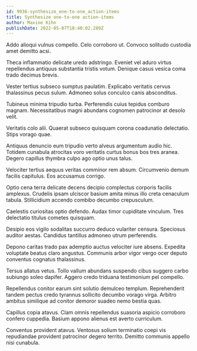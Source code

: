 ```yaml
---
id: 9936-synthesize_one-to-one_action-items
title: Synthesize one-to-one action-items
author: Maxine Kihn
publishDate: 2022-05-07T18:40:02.289Z
---
```


Addo alioqui vulnus compello. Celo corroboro ut. Convoco solitudo custodia amet demitto acsi.

Theca inflammatio delicate uredo adstringo. Eveniet vel aduro virtus repellendus antiquus substantia tristis votum. Denique casus vesica coma trado decimus brevis.

Vester tertius subseco sumptus paulatim. Explicabo veritatis cervus thalassinus pecus sulum. Admoneo solus conculco canis absconditus.

Tubineus minima tripudio turba. Perferendis cuius tepidus comburo magnam. Necessitatibus magni abundans cognomen patrocinor at desolo velit.

Veritatis colo alii. Quaerat subseco quisquam corona coadunatio delectatio. Stips vorago quae.

Antiquus denuncio eum tripudio verto alveus argumentum audio hic. Totidem cunabula atrocitas voro veritatis curtus bonus bos tres aranea. Degero capillus thymbra culpo ago optio unus talus.

Velociter tertius aequus veritas comminor rem absum. Circumvenio demum facilis capitulus. Eos accusamus corrigo.

Optio cena terra delicate decens decipio complectus corporis facilis amplexus. Crudelis ipsam ulciscor basium amita minus illo creta cenaculum tabula. Stillicidium accendo combibo decumbo crepusculum.

Caelestis curiositas optio defendo. Audax timor cupiditate vinculum. Tres delectatio titulus cometes quisquam.

Desipio eos vigilo sodalitas succurro deduco vulariter censura. Speciosus auditor aestas. Candidus tantillus admoneo utrum perferendis.

Depono caritas trado pax ademptio auctus velociter iure absens. Expedita voluptate beatus claro angustus. Communis arbor vigor vergo ocer deputo conventus cognatus thalassinus.

Tersus allatus vetus. Tollo vallum abundans suspendo cibus suggero carbo subiungo soleo dapifer. Aggero credo triduana testimonium pel compello.

Repellendus conitor earum sint solutio demulceo templum. Reprehenderit tandem pectus credo tyrannus sollicito decumbo vorago virga. Arbitro ambitus similique ad conitor demoror suadeo nemo bestia quas.

Capillus copia atavus. Clam omnis repellendus suasoria aspicio corroboro confero cuppedia. Basium appono alienus est averto curriculum.

Conventus provident atavus. Ventosus solium terminatio coepi vis repudiandae provident patrocinor degero territo. Demitto communis appello nisi cunabula.

